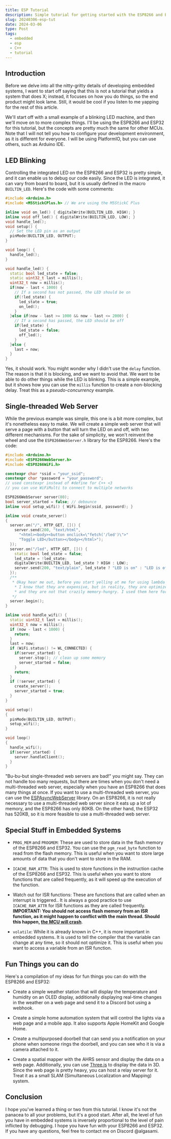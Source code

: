 ```yaml
---
title: ESP Tutorial
description: Simple tutorial for getting started with the ESP8266 and ESP32
slug: 20240306-esp-tut
date: 2024-03-06
type: Post
tags:
  - embedded
  - esp
  - C++
  - tutorial
---
```


## Introduction

Before we delve into all the nitty-gritty details of developing embedded systems, I want to start off saying that this
is not a tutorial that yields a system that does X; instead, it focuses on how you do things, so the end product might
look lame. Still, it would be cool if you listen to me yapping for the rest of this article.

We'll start off with a small example of a blinking LED machine, and then we'll move on to more complex things. I'll be
using the ESP8266 and ESP32 for this tutorial, but the concepts are pretty much the same for other MCUs. Note that I
will not tell you how to configure your development environment, as it is different for everyone. I will be using
PlatformIO, but you can use others, such as Arduino IDE.

## LED Blinking

Controlling the integrated LED on the ESP8266 and ESP32 is pretty simple, and it can enable us to debug our code easily.
Since the LED is integrated, it can vary from board to board, but it is usually defined in the macro `BUILTIN_LED`.
Here's the code with some comments:

```cpp
#include <Arduino.h>
#include <M5StickCPlus.h> // We are using the M5StickC Plus

inline void on_led() { digitalWrite(BUILTIN_LED, HIGH); }
inline void off_led() { digitalWrite(BUILTIN_LED, LOW); }
void handle_led();
void setup() {
  // Set the LED pin as an output
  pinMode(BUILTIN_LED, OUTPUT);
}

void loop() {
  handle_led();
}

void handle_led() {
  static bool led_state = false;
  static uint32_t last = millis();
  uint32_t now = millis();
  if(now - last < 1000) {
    // If a second has not passed, the LED should be on
    if(!led_state) {
      led_state = true;
      on_led();
    }
  }else if(now - last >= 1000 && now - last <= 2000) {
    // If a second has passed, the LED should be off
    if(led_state) {
      led_state = false;
      off_led();
    }
  }else {
    last = now;
  }
}
```

Yes, it should work. You might wonder why I didn't use the `delay` function. The reason is that it is blocking, and we
want to avoid that. We want to be able to do other things while the LED is blinking. This is a simple example, but it
shows how you can use the `millis` function to create a non-blocking delay. Treat this as a _pseudo-concurrency_
example.

## Single-threaded Web Server

While the previous example was simple, this one is a bit more complex, but it's nonetheless easy to make. We will create
a simple web server that will serve a page with a button that will turn the LED on and off, with two different
mechanisms. For the sake of simplicity, we won't reinvent the wheel and use the `ESP8266WebServer.h` library for the
ESP8266. Here's the code:

```cpp
#include <Arduino.h>
#include <ESP8266WebServer.h>
#include <ESP8266WiFi.h>

constexpr char *ssid = "your_ssid";
constexpr char *password = "your_password";
// used constexpr instead of #define for C++ <3
// you can use WiFiMulti to connect to multiple networks

ESP8266WebServer server(80);
bool server_started = false; // debounce
inline void setup_wifi() { WiFi.begin(ssid, password); }

inline void create_server()
{
  server.on("/", HTTP_GET, []() {
    server.send(200, "text/html",
      "<html><body><button onclick=\"fetch('/led')\">"
      "Toggle LED</button></body></html>");
  });
  server.on("/led", HTTP_GET, []() {
    static bool led_state = false;
    led_state = !led_state;
    digitalWrite(BUILTIN_LED, led_state ? HIGH : LOW);
    server.send(200, "text/plain", led_state ? "LED is on" : "LED is off");
  });
  /**
   * Okay hear me out, before you start yelling at me for using lambda functions
    * I know that they are expensive, but in reality, they are optimized by the compiler
    * and they are not that crazily memory-hungry. I used them here for the sake of simplicity.
   */
  server.begin();
}

inline void handle_wifi() {
  static uint32_t last = millis();
  uint32_t now = millis();
  if (now - last < 1000) {
    return;
  }
  last = now;
  if (WiFi.status() != WL_CONNECTED) {
    if(server_started) {
      server.stop(); // clean up some memory
      server_started = false;
    }
    return;
  }
  if (!server_started) {
    create_server();
    server_started = true;
  }
}

void setup()
{
  pinMode(BUILTIN_LED, OUTPUT);
  setup_wifi();
}

void loop()
{
  handle_wifi();
  if(server_started) {
    server.handleClient();
  }
}

```

"Bu-bu-but single-threaded web servers are bad!" you might say. They can not handle too many requests, but there are
times when you don't need a multi-threaded web server, especially when you have an ESP8266 that does many things at
once. If you want to use a multi-threaded web server, you can use the
[ESPAsyncWebServer](https://github.com/me-no-dev/ESPAsyncWebServer) library. On an ESP8266, it is not really necessary
to use a multi-threaded web server since it eats up a lot of memory, and the ESP8266 has only 80KB. On the other hand,
the ESP32 has 520KB, so it is more feasible to use a multi-threaded web server.

## Special Stuff in Embedded Systems

- `PROG_MEM` and `PROGMEM`: These are used to store data in the flash memory of the ESP8266 and ESP32. You can use the
  `pgm_read_byte` function to read from the flash memory. This is useful when you want to store large amounts of data
  that you don't want to store in the RAM.

- `ICACHE_RAM_ATTR`: This is used to store functions in the instruction cache of the ESP8266 and ESP32. This is useful
  when you want to store functions that are called frequently, as it will speed up the execution of the function.

- Watch out for ISR functions: These are functions that are called when an interrupt is triggered.. It is always a good
  practice to use `ICACHE_RAM_ATTR` for ISR functions as they are called frequently. **IMPORTANT: You should not
  access flash memory from an ISR function, as it might happen to conflict with the main thread. Should this happen, [the
  MCU will crash](https://www.dzombak.com/blog/2021/10/Debugging-an-Intermittent-Arduino-ESP8266-ISR-Crash.html)**.

- `volatile`: While it is already known in C++, it is more important in embedded systems. It is used to tell the
  compiler that the variable can change at any time, so it should not optimize it. This is useful when you want to
  access a variable from an ISR function.

## Fun Things you can do

Here's a compilation of my ideas for fun things you can do with the ESP8266 and ESP32:

- Create a simple weather station that will display the temperature and humidity on an OLED display, additionally
  displaying real-time changes in the weather on a web page and send it to a Discord bot using a webhook.

- Create a simple home automation system that will control the lights via a web page and a mobile app. It also supports
  Apple HomeKit and Google Home.

- Create a multipurposed doorbell that can send you a notification on your phone when someone rings the doorbell, and you
  can see who it is via a camera attached to it.

- Create a spatial mapper with the AHRS sensor and display the data on a web page. Additionally, you can use
  [Three.js](https://threejs.org) to display the data in 3D. Since the web page is pretty heavy, you can host a relay
  server for it. Treat it as a small SLAM (Simultaneous Localization and Mapping) system.

## Conclusion

I hope you've learned a thing or two from this tutorial. I know it's not the panacea to all your problems, but it's a
good start. After all, the level of fun you have in embedded systems is inversely proportional to the level of pain
inflicted by debugging. I hope you have fun with your ESP8266 and ESP32. If you have any questions, feel free to contact
me on Discord @algasami.
